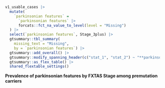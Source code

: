 ::: {#supptbl-stage-vs-pk-ft}

```r
v1_usable_cases |>
  mutate(
    `parkinsonian features` = 
      `parkinsonian features` |> 
      forcats::fct_na_value_to_level(level = "Missing")
  ) |>
  select(`parkinsonian features`, Stage_3plus) |>
  gtsummary::tbl_summary(
    missing_text = "Missing",
    by = `parkinsonian features`) |>
  gtsummary::add_overall() |>
  gtsummary::modify_spanning_header(c("stat_1", "stat_2") ~ "**parkinsonian features**") |> 
  gtsummary::as_flex_table() |> 
  shared_flextable_settings()

```

**Prevalence of parkinsonian features by FXTAS Stage among premutation carriers**

:::
